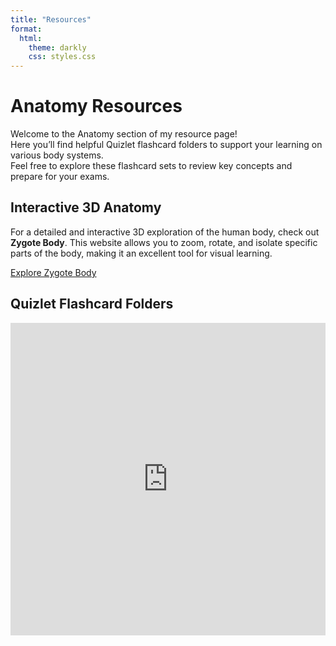 ```yaml
---
title: "Resources"
format: 
  html:
    theme: darkly
    css: styles.css
---
```



# Anatomy Resources

Welcome to the Anatomy section of my resource page!  
Here you'll find helpful Quizlet flashcard folders to support your learning on various body systems.  
Feel free to explore these flashcard sets to review key concepts and prepare for your exams.

## Interactive 3D Anatomy

For a detailed and interactive 3D exploration of the human body, check out **Zygote Body**. This website allows you to zoom, rotate, and isolate specific parts of the body, making it an excellent tool for visual learning.

[Explore Zygote Body](https://www.zygotebody.com/)

## Quizlet Flashcard Folders

<iframe src="https://quizlet.com/1050436299/learn/embed?i=2236oh&x=1jj1" height="500" width="100%" style="border:0"></iframe>
